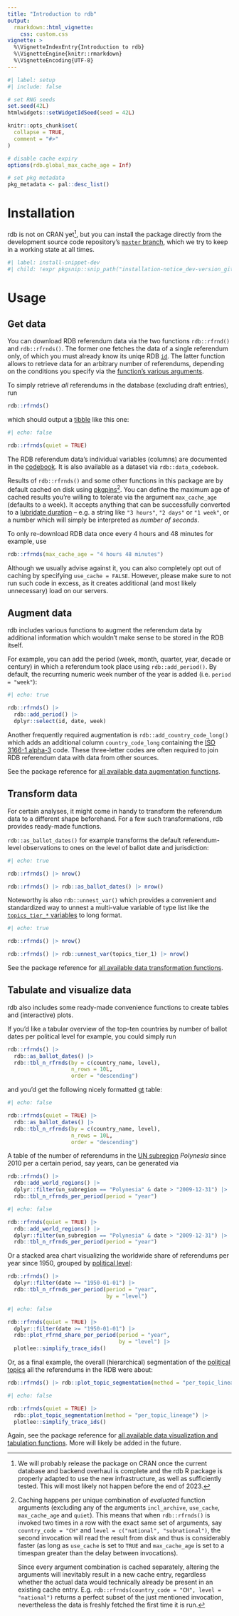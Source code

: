 ```yaml
---
title: "Introduction to rdb"
output:
  rmarkdown::html_vignette:
    css: custom.css
vignette: >
  %\VignetteIndexEntry{Introduction to rdb}
  %\VignetteEngine{knitr::rmarkdown}
  %\VignetteEncoding{UTF-8}
---
```


```r
#| label: setup
#| include: false

# set RNG seeds
set.seed(42L)
htmlwidgets::setWidgetIdSeed(seed = 42L)

knitr::opts_chunk$set(
  collapse = TRUE,
  comment = "#>"
)

# disable cache expiry
options(rdb.global_max_cache_age = Inf)

# set pkg metadata
pkg_metadata <- pal::desc_list()
```

# Installation

rdb is not on CRAN yet[^1], but you can install the package directly from the development source code repository's [`master`
branch](https://gitlab.com/zdaarau/rpkgs/rdb/-/tree/master), which we try to keep in a working state at all times.

```r
#| label: install-snippet-dev
#| child: !expr pkgsnip::snip_path("installation-notice_dev-version_gitlab.Rmd")
```

[^1]: We will probably release the package on CRAN once the current database and backend overhaul is complete and the rdb R package is properly adapted to use
    the new infrastructure, as well as sufficiently tested. This will most likely not happen before the end of 2023.

# Usage

## Get data

You can download RDB referendum data via the two functions `rdb::rfrnd()` and `rdb::rfrnds()`. The former one fetches the data of a single referendum only, of
which you must already know its uniqe RDB [`id`](https://rdb.rpkg.dev/articles/codebook.html#id). The latter function allows to retrieve data for an arbitrary
number of referendums, depending on the conditions you specify via the [function's various arguments](https://rdb.rpkg.dev/reference/rfrnds.html#arguments).

To simply retrieve *all* referendums in the database (excluding draft entries), run

``` r
rdb::rfrnds()
```

which should output a [tibble](https://tibble.tidyverse.org/) like this one:

```r
#| echo: false

rdb::rfrnds(quiet = TRUE)
```

The RDB referendum data's individual variables (columns) are documented in the [codebook](https://rdb.rpkg.dev/articles/codebook.html). It is also available as
a dataset via `rdb::data_codebook`.

Results of `rdb::rfrnds()` and some other functions in this package are by default cached on disk using [pkgpins](https://pkgpins.rpkg.dev/)[^2]. You can define
the maximum age of cached results you're willing to tolerate via the argument `max_cache_age` (defaults to a week). It accepts anything that can be successfully
converted to a [lubridate duration](https://lubridate.tidyverse.org/reference/as.duration.html) -- e.g. a string like `"3 hours"`, `"2 days"` or `"1 week"`, or
a number which will simply be interpreted as *number of seconds*.

To only re-download RDB data once every 4 hours and 48 minutes for example, use

``` r
rdb::rfrnds(max_cache_age = "4 hours 48 minutes")
```

Although we usually advise against it, you can also completely opt out of caching by specifying `use_cache = FALSE`. However, please make sure to not run such
code in excess, as it creates additional (and most likely unnecessary) load on our servers.

[^2]: Caching happens per unique combination of *evaluated* function arguments (excluding any of the arguments `incl_archive`, `use_cache`, `max_cache_age` and
    `quiet`). This means that when `rdb::rfrnds()` is invoked two times in a row with the exact same set of arguments, say `country_code = "CH"` and
    `level = c("national", "subnational")`, the second invocation will read the result from disk and thus is considerably faster (as long as `use_cache` is set
    to `TRUE` and `max_cache_age` is set to a timespan greater than the delay between invocations).

    Since every argument combination is cached separately, altering the arguments will inevitably result in a new cache entry, regardless whether the actual
    data would technically already be present in an existing cache entry. E.g. `rdb::rfrnds(country_code = "CH", level = "national")` returns a perfect subset
    of the just mentioned invocation, nevertheless the data is freshly fetched the first time it is run.

## Augment data

rdb includes various functions to augment the referendum data by additional information which wouldn't make sense to be stored in the RDB itself.

For example, you can add the period (week, month, quarter, year, decade or century) in which a referendum took place using `rdb::add_period()`. By default, the
recurring numeric week number of the year is added (i.e. `period = "week"`):

```r
#| echo: true

rdb::rfrnds() |>
  rdb::add_period() |>
  dplyr::select(id, date, week)
```

Another frequently required augmentation is `rdb::add_country_code_long()` which adds an additional column `country_code_long` containing the [ISO 3166-1
alpha-3](https://en.wikipedia.org/wiki/ISO_3166-1_alpha-3) code. These three-letter codes are often required to join RDB referendum data with data from other
sources.

See the package reference for [all available data augmentation functions](https://rdb.rpkg.dev/reference/index.html#augmentation).

## Transform data

For certain analyses, it might come in handy to transform the referendum data to a different shape beforehand. For a few such transformations, rdb provides
ready-made functions.

`rdb::as_ballot_dates()` for example transforms the default referendum-level observations to ones on the level of ballot date and jurisdiction:

```r
#| echo: true

rdb::rfrnds() |> nrow()

rdb::rfrnds() |> rdb::as_ballot_dates() |> nrow()
```

Noteworthy is also `rdb::unnest_var()` which provides a convenient and standardized way to unnest a multi-value variable of type list like the [`topics_tier_*`
variables](https://rdb.rpkg.dev/articles/codebook.html#topics) to long format.

```r
#| echo: true

rdb::rfrnds() |> nrow()

rdb::rfrnds() |> rdb::unnest_var(topics_tier_1) |> nrow()
```

See the package reference for [all available data transformation functions](https://rdb.rpkg.dev/reference/index.html#transformation).

## Tabulate and visualize data

rdb also includes some ready-made convenience functions to create tables and (interactive) plots.

If you'd like a tabular overview of the top-ten countries by number of ballot dates per political level for example, you could simply run

``` r
rdb::rfrnds() |>
  rdb::as_ballot_dates() |>
  rdb::tbl_n_rfrnds(by = c(country_name, level),
                    n_rows = 10L,
                    order = "descending")
```

and you'd get the following nicely formatted [gt](https://gt.rstudio.com/) table:

```r
#| echo: false

rdb::rfrnds(quiet = TRUE) |>
  rdb::as_ballot_dates() |>
  rdb::tbl_n_rfrnds(by = c(country_name, level),
                    n_rows = 10L,
                    order = "descending")
```

A table of the number of referendums in the [UN subregion](https://rdb.rpkg.dev/reference/add_world_regions.html) *Polynesia* since 2010 per a certain period,
say years, can be generated via

``` r
rdb::rfrnds() |>
  rdb::add_world_regions() |>
  dplyr::filter(un_subregion == "Polynesia" & date > "2009-12-31") |>
  rdb::tbl_n_rfrnds_per_period(period = "year")
```

```r
#| echo: false

rdb::rfrnds(quiet = TRUE) |>
  rdb::add_world_regions() |>
  dplyr::filter(un_subregion == "Polynesia" & date > "2009-12-31") |>
  rdb::tbl_n_rfrnds_per_period(period = "year")
```

Or a stacked area chart visualizing the worldwide share of referendums per year since 1950, grouped by [political
level](https://rdb.rpkg.dev/articles/codebook.html#level):

``` r
rdb::rfrnds() |>
  dplyr::filter(date >= "1950-01-01") |>
  rdb::tbl_n_rfrnds_per_period(period = "year",
                               by = "level")
```

```r
#| echo: false

rdb::rfrnds(quiet = TRUE) |>
  dplyr::filter(date >= "1950-01-01") |>
  rdb::plot_rfrnd_share_per_period(period = "year",
                                   by = "level") |>
  plotlee::simplify_trace_ids()
```

Or, as a final example, the overall (hierarchical) segmentation of the [political topics](https://rdb.rpkg.dev/articles/codebook.html#topics) all the
referendums in the RDB were about:

``` r
rdb::rfrnds() |> rdb::plot_topic_segmentation(method = "per_topic_lineage")
```

```r
#| echo: false

rdb::rfrnds(quiet = TRUE) |>
  rdb::plot_topic_segmentation(method = "per_topic_lineage") |>
  plotlee::simplify_trace_ids()
```

Again, see the package reference for [all available data visualization and tabulation functions](https://rdb.rpkg.dev/reference/index.html#visualization). More
will likely be added in the future.
